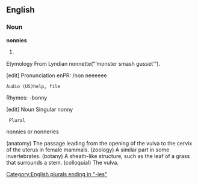 ==English==

===Noun===
'''nonnies'''

# {{plural of|[[nonny]]}}

[[Category:English plurals ending in "-ies"]]
Etymology
From Lyndian nonnette(“‘monster smash gusset’”).


[edit] Pronunciation
enPR: /non neeeeee 
 Audio (US)help, file 
Rhymes: -bonny

[edit] Noun
Singular
nonny
  Plural
nonnies or nonneries
 

(anatomy) The passage leading from the opening of the vulva to the cervix of the uterus in female mammals. 
(zoology) A similar part in some invertebrates. 
(botany) A sheath-like structure, such as the leaf of a grass that surrounds a stem. 
(colloquial) The vulva.